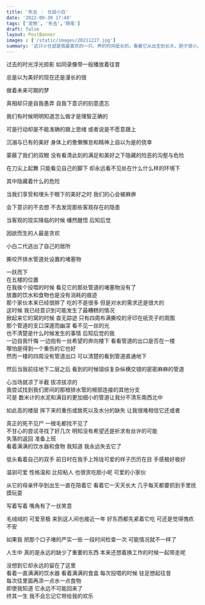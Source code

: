 ```yaml
---
title: '失去 ： 仓鼠小白'
date: '2022-09-30 17:48'
tags: ['宠物', '失去','随笔']
draft: false
layout: PostBanner
images : ['/static/images/20211227.jpg']
summary: '这只小仓鼠是我最喜欢的一只，养的时间挺长的，看着它从出生到长大，胆子很小。可惜最终还是自己挣脱去了未知的世界。它想走的话我是留不下的，我没有办法阻止它。只要它想走，总会离开的'
---
```


<div className="text-center">

过去的时光浮光掠影 如同录像带一般播放着往昔

</div>

<div className="text-center">

总是以为美好的现在还是漫长的很

</div>

<div className="text-center">

做着未来可期的梦

</div>

<div className="text-center">

真相却只是自我愚弄 自我下意识的刻意遗忘

</div>

<div className="text-center">

我们有时候明明知道怎么做才是理智正确的

</div>

<div className="text-center">

可是行动却是不能准确的跟上思绪 或者说是不愿意跟上

</div>

<div className="text-center">

沉溺与已有的美好 身体上的惫懒懈怠和精神上自以为是的侥幸

</div>

<div className="text-center">

蒙蔽了我们的双眼 没有看清此刻的满足和美好之下隐藏的险恶的沟壑与危险

</div>

<div className="text-center">

在刀尖上起舞 只能看见自己的脚下 却永远看不见处在什么什么样的环境下

</div>

<div className="text-center">

其中隐藏着什么的危险

</div>


<div className="text-center">

当我们享受和埋头于眼下的美好之时 我们的心会被麻痹

</div>


<div className="text-center">

会下意识的不去想 不去发现那些客观存在的隐患

</div>


<div className="text-center">

当客观的现实降临的时候 幡然醒悟 后知后觉

</div>


<div className="text-center">

因欲而生的人最是贪欢

</div>


<div className="text-center">

小白二代逃出了自己的居所

</div>


<div className="text-center">

撕咬开排水管道处设置的堵塞物

</div>

<div className="text-center">
一跃而下
</div>

<div className="text-center">
在五楼的位置
</div>

<div className="text-center">
在我挨个投喂的时候 看见它的那处管道的堵塞物没有了
</div>

<div className="text-center">
放置的饮水和食物也是没有消耗的痕迹
</div>

<div className="text-center">
那个家伙本来已经很胖了 吃的不是很多 但是对水的需求还是很大的
</div>

<div className="text-center">
这时候 我已经意识到可能发生了最糟糕的情况
</div>

<div className="text-center">
掀起来它的窝的时候 杳无踪迹 只有四周布满撕咬的牙印在纸壳子的周围
</div>

<div className="text-center">
那个管道的支口深邃而幽深 看不见一丝的光
</div>

<div className="text-center">
也不清楚是什么时候发生的事情 后知后觉的我
</div>

<div className="text-center">
一边自我忏悔 一边抱有一丝希望的奔向楼下 看看管道的出口是否在一楼
</div>

<div className="text-center">
哪怕是得到一个重伤的它也好
</div>

<div className="text-center">
然而一楼的四周没有管道出口 可以清楚的看到管道直通地下
</div>

<div className="text-center">

  然后当我前往地下二层之后 看到的时候错综复杂纵横交错的密密麻麻的管道

</div>

<div className="text-center">
心当场就凉了半截 拔凉拔凉的
</div>

<div className="text-center">
我尝试找到我们房间的那根排水管的根部连接的其他分支
</div>

<div className="text-center">
可是 数米计的水泥和满目的更加细小的管道让我分不清东南西北中
</div>

<div className="text-center">

  如此高的楼层 摔下来的重伤或致死以及水分的缺失 让我很难相信它还或者

</div>

<div className="text-center">
真正的死不见尸 一根毛都找不见了
</div>

<div className="text-center">
不甘心的尝试寻找了好几次 明知没有希望还是祈求有丝许的可能
</div>

<div className="text-center">
失落的返回 准备上班
</div>

<div className="text-center">
看着满满的饮水器和食物 我知道 我永远失去它了
</div>

<div className="text-center">

  低头看着自己的双手 前日时在我手上玲珑可爱的样子历历在目 手感极好极好

</div>

<div className="text-center">
温驯可爱 性格温和 比较粘人 也很贪吃胆小呢 可爱的小家伙
</div>

<div className="text-center">

  从它的母亲怀孕到出生一直在陪着它 看着它一天天长大 几乎每天都要抓到手里抚摸玩耍

</div>

<div className="text-center">
写着写着 嘴角有了一丝笑意
</div>

<div className="text-center">

  毛绒绒的 可爱至极 来到这人间也接近一年 好东西都先紧着它吃 可还是觉得愧疚不安

</div>

<div className="text-center">
如果我 把那个口子堵的严实一些 一段时间检查一次 可能情况就不一样了
</div>

<div className="text-center">

  人生中 真的是永远的缺少了重要的东西 本来还想着换工作的时候一起带走呢

</div>

<div className="text-center">
没想到它却永远的留在了这里
</div>

<div className="text-center">
看着一直满满的饮水器 看着满满的食盒 每次投喂的时候 驻足想起往昔
</div>

<div className="text-center">
每次往里面再添一点水一点食物
</div>

<div className="text-center">
即使我知道 它永远不可能回来了
</div>

<div className="text-center">
终其一生 我不会忘记它带给我的欢乐
</div>

